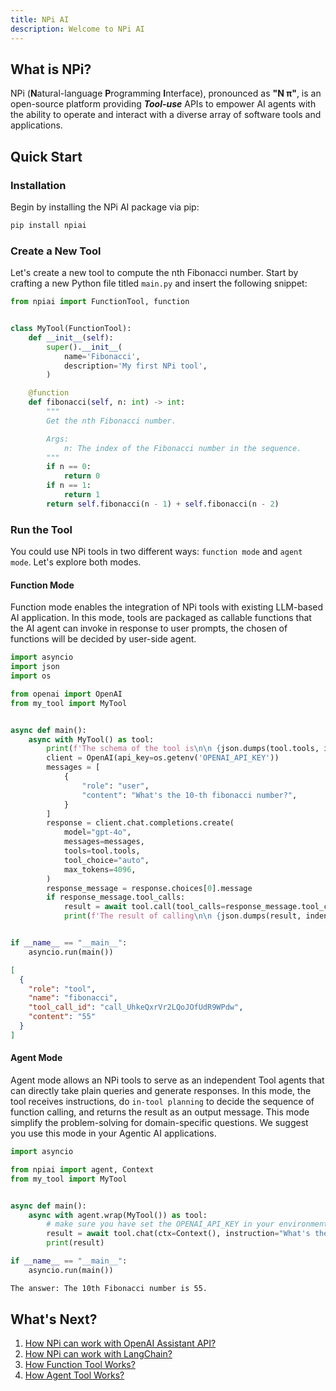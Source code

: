 ```yaml
---
title: NPi AI
description: Welcome to NPi AI
---
```



## What is NPi?

NPi (**N**atural-language **P**rogramming **I**nterface), pronounced as **"N π"**, is an open-source platform providing **_Tool-use_** APIs to empower AI agents with the ability to operate and interact with a diverse array of software tools and applications.

## Quick Start

<Steps>

### Installation

Begin by installing the NPi AI package via pip:

```sh
pip install npiai
```

### Create a New Tool

Let's create a new tool to compute the nth Fibonacci number. Start by crafting a new Python file titled `main.py` and insert the following snippet:


```python filename="main.py"
from npiai import FunctionTool, function


class MyTool(FunctionTool):
    def __init__(self):
        super().__init__(
            name='Fibonacci',
            description='My first NPi tool',
        )

    @function
    def fibonacci(self, n: int) -> int:
        """
        Get the nth Fibonacci number.

        Args:
            n: The index of the Fibonacci number in the sequence.
        """
        if n == 0:
            return 0
        if n == 1:
            return 1
        return self.fibonacci(n - 1) + self.fibonacci(n - 2)
```

### Run the Tool

You could use NPi tools in two different ways: `function mode` and `agent mode`. Let's explore both modes.

#### Function Mode

Function mode enables the integration of NPi tools with existing LLM-based AI application. In this mode, tools are packaged
as callable functions that the AI agent can invoke in response to user prompts, the chosen of functions will be decided by user-side agent.

```python filename="main.py"
import asyncio
import json
import os

from openai import OpenAI
from my_tool import MyTool


async def main():
    async with MyTool() as tool:
        print(f'The schema of the tool is\n\n {json.dumps(tool.tools, indent=2)}')
        client = OpenAI(api_key=os.getenv('OPENAI_API_KEY'))
        messages = [
            {
                "role": "user",
                "content": "What's the 10-th fibonacci number?",
            }
        ]
        response = client.chat.completions.create(
            model="gpt-4o",
            messages=messages,
            tools=tool.tools,
            tool_choice="auto",
            max_tokens=4096,
        )
        response_message = response.choices[0].message
        if response_message.tool_calls:
            result = await tool.call(tool_calls=response_message.tool_calls)
            print(f'The result of calling\n\n {json.dumps(result, indent=2)}')


if __name__ == "__main__":
    asyncio.run(main())
```

```json
[
  {
    "role": "tool",
    "name": "fibonacci",
    "tool_call_id": "call_UhkeQxrVr2LQoJOfUdR9WPdw",
    "content": "55"
  }
]
```

#### Agent Mode

Agent mode allows an NPi tools to serve as an independent Tool agents that can directly take plain queries and generate
responses. In this mode, the tool receives instructions, do `in-tool planning` to decide the sequence of function calling,
and returns the result as an output message. This mode simplify the problem-solving for domain-specific questions.
We suggest you use this mode in your Agentic AI applications.

```python filename="main.py"
import asyncio

from npiai import agent, Context
from my_tool import MyTool


async def main():
    async with agent.wrap(MyTool()) as tool:
        # make sure you have set the OPENAI_API_KEY in your environment variables
        result = await tool.chat(ctx=Context(), instruction="What's the 10-th fibonacci number?")
        print(result)

if __name__ == "__main__":
    asyncio.run(main())
```

```sh
The answer: The 10th Fibonacci number is 55.
```

</Steps>

## What's Next?

1. [How NPi can work with OpenAI Assistant API?](integration/openai-assistant)
2. [How NPi can work with LangChain?](integration/langchain)
3. [How Function Tool Works?](./references/function-tool)
4. [How Agent Tool Works?](./references/agent-tool)
